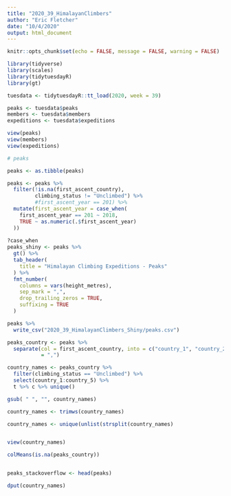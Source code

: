 ```yaml
---
title: "2020_39_HimalayanClimbers"
author: "Eric Fletcher"
date: "10/4/2020"
output: html_document
---
```


```r
knitr::opts_chunk$set(echo = FALSE, message = FALSE, warning = FALSE)
```
```r
library(tidyverse)
library(scales)
library(tidytuesdayR)
library(gt)
```
```r
tuesdata <- tidytuesdayR::tt_load(2020, week = 39)

peaks <- tuesdata$peaks
members <- tuesdata$members
expeditions <- tuesdata$expeditions

view(peaks)
view(members)
view(expeditions)
```
```r
# peaks

peaks <- as.tibble(peaks)

peaks <- peaks %>% 
  filter(!is.na(first_ascent_country),
         climbing_status != "Unclimbed") %>% 
         #first_ascent_year == 201) %>% 
  mutate(first_ascent_year = case_when(
    first_ascent_year == 201 ~ 2018,
    TRUE ~ as.numeric(.$first_ascent_year)
  ))
  
?case_when
peaks_shiny <- peaks %>%
  gt() %>% 
  tab_header(
    title = "Himalayan Climbing Expeditions - Peaks"
  ) %>% 
  fmt_number(
    columns = vars(height_metres),
    sep_mark = ",",
    drop_trailing_zeros = TRUE,
    suffixing = TRUE
  )

peaks %>% 
  write_csv("2020_39_HimalayanClimbers_Shiny/peaks.csv")

peaks_country <- peaks %>% 
  separate(col = first_ascent_country, into = c("country_1", "country_2", "country_3", "country_4", "country_5"), sep
           = ",")

country_names <- peaks_country %>% 
  filter(climbing_status == "Unclimbed") %>% 
  select(country_1:country_5) %>% 
  t %>% c %>% unique() 

gsub( " ", "", country_names)

country_names <- trimws(country_names)

country_names <- unique(unlist(strsplit(country_names)


view(country_names)

colMeans(is.na(peaks_country))


peaks_stackoverflow <- head(peaks)

dput(country_names)
```
```r




```
